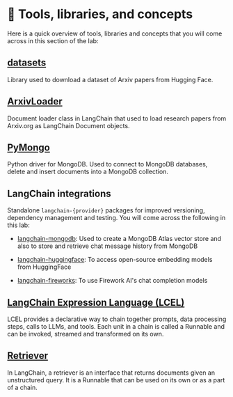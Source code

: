 # 📘 Tools, libraries, and concepts

Here is a quick overview of tools, libraries and concepts that you will come across in this section of the lab:

## [datasets](https://huggingface.co/docs/datasets/en/index)

Library used to download a dataset of Arxiv papers from Hugging Face.

## [ArxivLoader](https://python.langchain.com/v0.2/docs/integrations/document_loaders/arxiv/)

Document loader class in LangChain that used to load research papers from Arxiv.org as LangChain Document objects.

## [PyMongo](https://pymongo.readthedocs.io/en/stable/)

Python driver for MongoDB. Used to connect to MongoDB databases, delete and insert documents into a MongoDB collection.

## LangChain integrations

Standalone `langchain-{provider}` packages for improved versioning, dependency management and testing. You will come across the following in this lab:

* [langchain-mongodb](https://python.langchain.com/v0.2/docs/integrations/providers/mongodb_atlas/): Used to create a MongoDB Atlas vector store and also to store and retrieve chat message history from MongoDB

* [langchain-huggingface](https://python.langchain.com/v0.2/docs/integrations/platforms/huggingface/): To access open-source embedding models from HuggingFace

* [langchain-fireworks](https://python.langchain.com/v0.2/docs/integrations/providers/fireworks/): To use Firework AI's chat completion models

## [LangChain Expression Language (LCEL)](https://python.langchain.com/v0.1/docs/expression_language/)

LCEL provides a declarative way to chain together prompts, data processing steps, calls to LLMs, and tools. Each unit in a chain is called a Runnable and can be invoked, streamed and transformed on its own.

## [Retriever](https://python.langchain.com/v0.1/docs/modules/data_connection/retrievers/)

In LangChain, a retriever is an interface that returns documents given an unstructured query. It is a Runnable that can be used on its own or as a part of a chain.